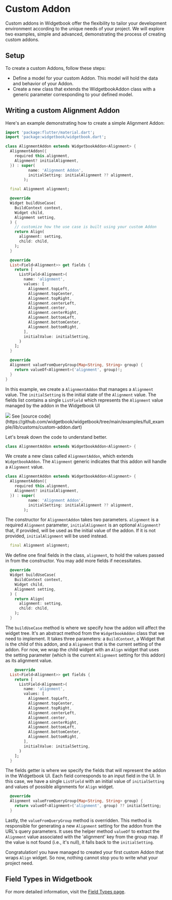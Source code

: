# Custom Addon

Custom addons in Widgetbook offer the flexibility to tailor your development environment
according to the unique needs of your project. We will explore two examples, simple and
advanced, demonstrating the process of creating custom addons.

## Setup

To create a custom Addons, follow these steps:

- Define a model for your custom Addon. This model will hold the data and behavior of your
  Addon.
- Create a new class that extends the WidgetbookAddon class with a generic parameter
  corresponding to your defined model.

## Writing a custom Alignment Addon

Here's an example demonstrating how to create a simple Alignment Addon:

```dart
import 'package:flutter/material.dart';
import 'package:widgetbook/widgetbook.dart';

class AlignmentAddon extends WidgetbookAddon<Alignment> {
  AlignmentAddon({
    required this.alignment,
    Alignment? initialAlignment,
  }) : super(
          name: 'Alignment Addon',
          initialSetting: initialAlignment ?? alignment,
        );

  final Alignment alignment;

  @override
  Widget buildUseCase(
    BuildContext context,
    Widget child,
    Alignment setting,
  ) {
    // customize how the use case is built using your custom Addon
    return Align(
      alignment: setting,
      child: child,
    );
  }

  @override
  List<Field<Alignment>> get fields {
    return [
      ListField<Alignment>(
        name: 'alignment',
        values: [
          Alignment.topLeft,
          Alignment.topCenter,
          Alignment.topRight,
          Alignment.centerLeft,
          Alignment.center,
          Alignment.centerRight,
          Alignment.bottomLeft,
          Alignment.bottomCenter,
          Alignment.bottomRight,
        ],
        initialValue: initialSetting,
      )
    ];
  }

  @override
  Alignment valueFromQueryGroup(Map<String, String> group) {
    return valueOf<Alignment>('alignment', group)!;
  }
}
```

In this example, we create a `AlignmentAddon` that manages a `Alignment` value. The
`initialSetting` is the initial state of the `Alignment` value. The fields list contains a
single `ListField` which represents the `Alignment` value managed by the addon in the
Widgetbook UI

<Image src="/assets/addons/custom-addon.png" zoom />

<Info>
  See [source
  code](https://github.com/widgetbook/widgetbook/tree/main/examples/full_example/lib/customs/custom-addon.dart)
</Info>

Let's break down the code to understand better.

```dart
class AlignmentAddon extends WidgetbookAddon<Alignment> {
```

We create a new class called `AlignmentAddon`, which extends `WidgetbookAddon`. The
`Alignment` generic indicates that this addon will handle a `Alignment` value.

```dart
class AlignmentAddon extends WidgetbookAddon<Alignment> {
  AlignmentAddon({
    required this.alignment,
    Alignment? initialAlignment,
  }) : super(
          name: 'Alignment Addon',
          initialSetting: initialAlignment ?? alignment,
        );
```

The constructor for `AlignmentAddon` takes two parameters. `alignment` is a required
`Alignment` parameter, `initialAlignment` is an optional `Alignment?` that, if provided,
will be used as the initial value of the addon. If it is not provided, `initialAlignment`
will be used instead.

```dart
  final Alignment alignment;
```

We define one final fields in the class, `alignment`, to hold the values passed in from
the constructor. You may add more fields if necessitates.

```dart
  @override
  Widget buildUseCase(
    BuildContext context,
    Widget child,
    Alignment setting,
  ) {
    return Align(
      alignment: setting,
      child: child,
    );
  }
```

The `buildUseCase` method is where we specify how the addon will affect the widget tree.
It's an abstract method from the `WidgetbookAddon` class that we need to implement. It
takes three parameters: a `BuildContext`, a Widget that is the child of this addon, and a
`Alignment` that is the current setting of the addon. For now, we wrap the child widget
with an `Align` widget that uses the setting parameter (which is the current `Alignment`
setting for this addon) as its alignment value.

```dart
    @override
  List<Field<Alignment>> get fields {
    return [
      ListField<Alignment>(
        name: 'alignment',
        values: [
          Alignment.topLeft,
          Alignment.topCenter,
          Alignment.topRight,
          Alignment.centerLeft,
          Alignment.center,
          Alignment.centerRight,
          Alignment.bottomLeft,
          Alignment.bottomCenter,
          Alignment.bottomRight,
        ],
        initialValue: initialSetting,
      )
    ];
  }

```

The fields getter is where we specify the fields that will represent the addon in the
Widgetbook UI. Each field corresponds to an input field in the UI. In this case, we have a
single `ListField` with an initial value of `initialSetting` and values of possible
alignments for `Align` widget.

```dart
  @override
  Alignment valueFromQueryGroup(Map<String, String> group) {
    return valueOf<Alignment>('alignment', group) ?? initialSetting;
  }
```

Lastly, the `valueFromQueryGroup` method is overridden. This method is responsible for
generating a new `Alignment` setting for the addon from the URL's query parameters. It
uses the helper method `valueOf` to extract the `Alignment` value associated with the
'alignment' key from the group map. If the value is not found (i.e., it's null), it falls
back to the `initialSetting`.

Congratulation! you have managed to created your first custom Addon that wraps `Align`
widget. So now, nothing cannot stop you to write what your project need.

## Field Types in Widgetbook

For more detailed information, visit the [Field Types page](/field-types).
